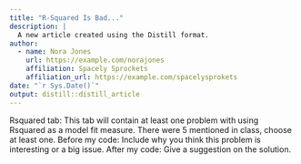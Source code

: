 ```yaml
---
title: "R-Squared Is Bad..."
description: |
  A new article created using the Distill format.
author:
  - name: Nora Jones 
    url: https://example.com/norajones
    affiliation: Spacely Sprockets
    affiliation_url: https://example.com/spacelysprokets
date: "`r Sys.Date()`"
output: distill::distill_article
---
```



Rsquared tab: This tab will contain at least one problem with using Rsquared as a model fit measure. There were 5 mentioned in class, choose at least one. Before my code: Include why you think this problem is interesting or a big issue. After my code: Give a suggestion on the solution.




